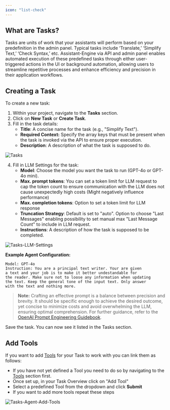 ```yaml
---
icon: "list-check"
---
```


## **What are Tasks?**


Tasks are units of work that your assistants will perform based on your predefinition in the admin panel. 
Typical tasks include ‘Translate,’ ‘Simplify Text,’ ‘Check Syntax,’ etc. 
Assistant-Engine via API and admin panel enables automated execution of these predefined tasks through either user-triggered actions in the UI 
or background automation, allowing users to streamline repetitive processes and enhance efficiency and precision in their application workflows.


## **Creating a Task**

To create a new task:

1. Within your project, navigate to the **Tasks** section.
2. Click on **New Task** or **Create Task**.
3. Fill in the task details:
   - **Title**: A concise name for the task (e.g., "Simplify Text").
   - **Required Context:** Specify the array keys that must be present when the task is invoked via the API to ensure proper execution.
   - **Description**: A description of what the task is supposed to do.


<Frame>
  <img src="images/assistant-engine-tasks.png" alt="Tasks"/>
</Frame>



4. Fill in LLM Settings for the task:
   - **Model**: Choose the model you want the task to run (GPT-4o or GPT-4o mini).
   - **Max. prompt tokens**: You can set a token limit for LLM request to cap the token count to ensure communication with the LLM does not cause unexpectedly high costs (Might negatively influence performance)
   - **Max. completion tokens**: Option to set a token limit for LLM response
   - **Truncation Strategy**: Default is set to "auto". Option to choose "Last Messages" enabling possibility to set manual max "Last Message Count" to include in LLM request.
   - **Instructions**: A description of how the task is supposed to be completed.

<Frame>
  <img src="images/assistant-engine-tasks-llm-settings.png" alt="Tasks-LLM-Settings"/>
</Frame>

**Example Agent Configuration:**

```plaintext
Model: GPT-4o
Instruction: You are a principal text writer. Your are given 
a text and your job is to make it better undestandable for 
the reader. Make sure not to loose any information when updating 
the text. Keep the general tone of the input text. Only answer 
with the text and nothing more.
```

> **Note:** Crafting an effective prompt is a balance between precision and brevity. It should be specific enough to achieve the desired outcome, yet concise to minimize costs and avoid overwhelming the LLM, ensuring optimal comprehension. For further guidance, refer to the [OpenAI Prompt Engineering Guidebook](https://platform.openai.com/docs/guides/prompt-engineering).

Save the task. You can now see it listed in the Tasks section.

## **Add Tools**

If you want to add [Tools](/docs/Tools) for your Task to work with you can link them as follows:

   - If you have not yet defined a Tool you need to do so by navigating to the [Tools](/docs/Tools) section first.
   - Once set up, in your Task Overview click on "Add Tool"
   - Select a predefined Tool from the dropdown and click **Submit**
   - If you want to add more tools repeat these steps

<Frame>
  <img src="images/assistant-engine-tasks-add-tool.png" alt="Tasks-Agent-Add-Tools"/>
</Frame>
